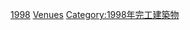 {{10years|20世紀|完工音樂場地|1998|各年份完工音樂場地}}

[[Category:各年份完工音樂場地|1998]]
[[Category:1998年音樂|Venues]]
[[Category:1998年完工建築物|Category:1998年完工建築物]]